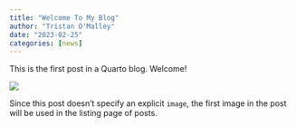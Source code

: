 ```yaml
---
title: "Welcome To My Blog"
author: "Tristan O'Malley"
date: "2023-02-25"
categories: [news]
---
```


This is the first post in a Quarto blog. Welcome!

![](thumbnail.jpg)

Since this post doesn't specify an explicit `image`, the first image in the post will be used in the listing page of posts.

